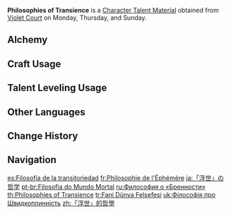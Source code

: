 {{Item Infobox
|id           = 104322
|image        = Item Philosophies of Transience.png
|type         = Character Talent Materials
|group2        = Talent Books
|invCategory  = Character Development Items
|group        = Transience Books
|quality      = 4
|description  = Transience is the dream of the [[Inazuma|nation of thunder]].<br>The fleeting nature of this mortal world is the essence of beauty, for are our lives in this world not akin to the levin flash? Yet the might of the divine comes suddenly, and before the roar of eternity, who can stand?
|day1         = Monday
|day2         = Thursday
|day3         = Sunday
|source1      = Violet Court
|source2      = [[Crafting]]
}}
'''Philosophies of Transience''' is a [[Character Talent Material]] obtained from [[Violet Court]] on Monday, Thursday, and Sunday.

==Alchemy==
{{Recipe
|type = Crafting
|Guide to Transience = 3
|Mora = 550
|sort = Guide to Transience;Mora
}}

==Craft Usage==
{{Craft Usage}}

==Talent Leveling Usage==
{{Talent Leveling Usage}}

==Other Languages==
{{Other Languages
|en      = Philosophies of Transience
|zhs     = 「浮世」的哲学
|zhs_rm  = "Fúshì" de Zhéxué
|zht     = 「浮世」的哲學
|zht_rm  = "Fúshì" de Zhéxué
|zh_tl   = Philosophies of the "Fleeting World"
|ja      = 「浮世」の哲学
|ja_rm   = "Ukiyo" no Tetsugaku
|ja_tl   = Philosophies of the "Fleeting Life"
|ko      = 「부세」의 철학
|ko_tl   = Philosophy of "Transitory World"
|es      = Filosofía de la transitoriedad
|es_tl   = Philosophy of Transience
|fr      = Philosophie de l'Éphémère
|fr_tl   = Philosophy of the Ephemeral
|ru      = Философия о «Бренности»
|ru_tl   = Philosophy of "Transience"
|th      = Philosophies of Transience
|vi      = Triết Học Của "Phù Thế"
|vi_tl   = Philosophy of "Fleeting World"
|de      = Philosophie der „Vergänglichkeit“
|de_tl   = Philosophy of "Transience"
|id      = Philosophies of Transience
|pt      = Filosofia do Mundo Mortal
|pt_tl   = Philosophy of the Mortal World
|tr      = Fani Dünya Felsefesi
|tr_tl   = Transient World Philosophy
|it      = Filosofie della fugacità
|it_tl   = Philosophies of Fugacity
}}

==Change History==
{{Change History|2.0}}

==Navigation==
{{Development Item Navbox|Character Talent Materials}}

[[es:Filosofía de la transitoriedad]]
[[fr:Philosophie de l'Éphémère]]
[[ja:「浮世」の哲学]]
[[pt-br:Filosofia do Mundo Mortal]]
[[ru:Философия о «Бренности»]]
[[th:Philosophies of Transience]]
[[tr:Fani Dünya Felsefesi]]
[[uk:Філософія про Швидкоплинність]]
[[zh:「浮世」的哲學]]